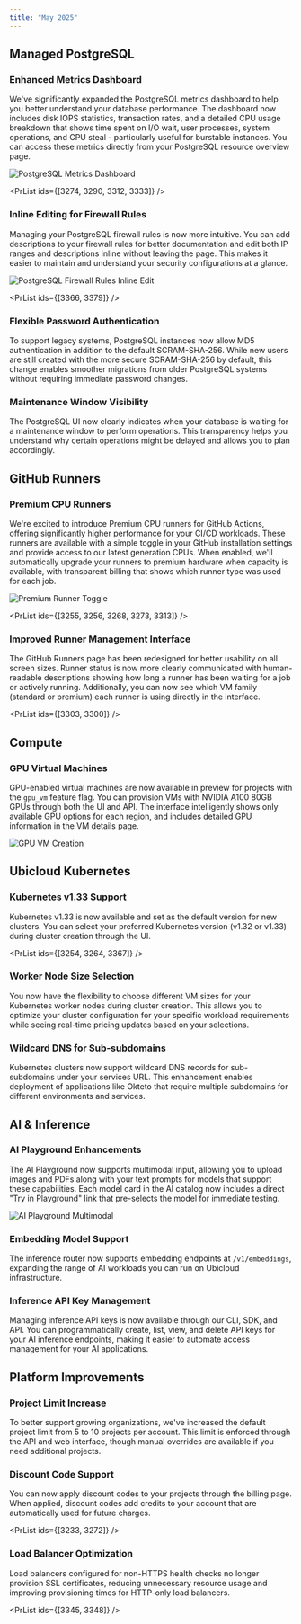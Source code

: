 ```yaml
---
title: "May 2025"
---
```



## Managed PostgreSQL

### Enhanced Metrics Dashboard

We've significantly expanded the PostgreSQL metrics dashboard to help you better understand your database performance. The dashboard now includes disk IOPS statistics, transaction rates, and a detailed CPU usage breakdown that shows time spent on I/O wait, user processes, system operations, and CPU steal - particularly useful for burstable instances. You can access these metrics directly from your PostgreSQL resource overview page.

![PostgreSQL Metrics Dashboard](/changelog/2025-05-postgres-metrics-expanded.png)

<PrList ids={[3274, 3290, 3312, 3333]} />

### Inline Editing for Firewall Rules

Managing your PostgreSQL firewall rules is now more intuitive. You can add descriptions to your firewall rules for better documentation and edit both IP ranges and descriptions inline without leaving the page. This makes it easier to maintain and understand your security configurations at a glance.

![PostgreSQL Firewall Rules Inline Edit](/changelog/2025-05-postgres-firewall-inline-edit.png)

<PrList ids={[3366, 3379]} />

### Flexible Password Authentication

To support legacy systems, PostgreSQL instances now allow MD5 authentication in addition to the default SCRAM-SHA-256. While new users are still created with the more secure SCRAM-SHA-256 by default, this change enables smoother migrations from older PostgreSQL systems without requiring immediate password changes.

<PrList ids={[3343]} />

### Maintenance Window Visibility

The PostgreSQL UI now clearly indicates when your database is waiting for a maintenance window to perform operations. This transparency helps you understand why certain operations might be delayed and allows you to plan accordingly.

<PrList ids={[3275]} />

## GitHub Runners

### Premium CPU Runners

We're excited to introduce Premium CPU runners for GitHub Actions, offering significantly higher performance for your CI/CD workloads. These runners are available with a simple toggle in your GitHub installation settings and provide access to our latest generation CPUs. When enabled, we'll automatically upgrade your runners to premium hardware when capacity is available, with transparent billing that shows which runner type was used for each job.

![Premium Runner Toggle](/changelog/2025-05-github-premium-runner-toggle.png)

<PrList ids={[3255, 3256, 3268, 3273, 3313]} />

### Improved Runner Management Interface

The GitHub Runners page has been redesigned for better usability on all screen sizes. Runner status is now more clearly communicated with human-readable descriptions showing how long a runner has been waiting for a job or actively running. Additionally, you can now see which VM family (standard or premium) each runner is using directly in the interface.

<PrList ids={[3303, 3300]} />

## Compute

### GPU Virtual Machines

GPU-enabled virtual machines are now available in preview for projects with the `gpu_vm` feature flag. You can provision VMs with NVIDIA A100 80GB GPUs through both the UI and API. The interface intelligently shows only available GPU options for each region, and includes detailed GPU information in the VM details page.

![GPU VM Creation](/changelog/2025-05-gpu-vm-creation.png)

<PrList ids={[3365]} />

## Ubicloud Kubernetes

### Kubernetes v1.33 Support

Kubernetes v1.33 is now available and set as the default version for new clusters. You can select your preferred Kubernetes version (v1.32 or v1.33) during cluster creation through the UI.

<PrList ids={[3254, 3264, 3367]} />

### Worker Node Size Selection

You now have the flexibility to choose different VM sizes for your Kubernetes worker nodes during cluster creation. This allows you to optimize your cluster configuration for your specific workload requirements while seeing real-time pricing updates based on your selections.

<PrList ids={[3311]} />

### Wildcard DNS for Sub-subdomains

Kubernetes clusters now support wildcard DNS records for sub-subdomains under your services URL. This enhancement enables deployment of applications like Okteto that require multiple subdomains for different environments and services.

<PrList ids={[3277]} />

## AI & Inference

### AI Playground Enhancements

The AI Playground now supports multimodal input, allowing you to upload images and PDFs along with your text prompts for models that support these capabilities. Each model card in the AI catalog now includes a direct "Try in Playground" link that pre-selects the model for immediate testing.

![AI Playground Multimodal](/changelog/2025-05-ai-playground-multimodal.png)

<PrList ids={[3383]} />

### Embedding Model Support

The inference router now supports embedding endpoints at `/v1/embeddings`, expanding the range of AI workloads you can run on Ubicloud infrastructure.

<PrList ids={[3341]} />

### Inference API Key Management

Managing inference API keys is now available through our CLI, SDK, and API. You can programmatically create, list, view, and delete API keys for your AI inference endpoints, making it easier to automate access management for your AI applications.

<PrList ids={[3190]} />

## Platform Improvements

### Project Limit Increase

To better support growing organizations, we've increased the default project limit from 5 to 10 projects per account. This limit is enforced through the API and web interface, though manual overrides are available if you need additional projects.

<PrList ids={[3243]} />

### Discount Code Support

You can now apply discount codes to your projects through the billing page. When applied, discount codes add credits to your account that are automatically used for future charges.

<PrList ids={[3233, 3272]} />

### Load Balancer Optimization

Load balancers configured for non-HTTPS health checks no longer provision SSL certificates, reducing unnecessary resource usage and improving provisioning times for HTTP-only load balancers.

<PrList ids={[3345, 3348]} />

